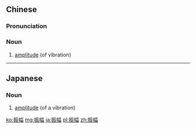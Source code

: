 ==Chinese==
{{zh-forms}}

===Pronunciation===
{{zh-pron
|m=zhènfú
|c=zan3 fuk1
|cat=n
}}

===Noun===
{{zh-noun}}

# {{lb|zh|physics}} [[amplitude]] (of vibration)

----

==Japanese==
{{ja-kanjitab|振|幅}}

===Noun===
{{ja-noun|しんぷく}}

# [[amplitude]] (of a vibration)

[[ko:振幅]]
[[mg:振幅]]
[[ja:振幅]]
[[pl:振幅]]
[[zh:振幅]]